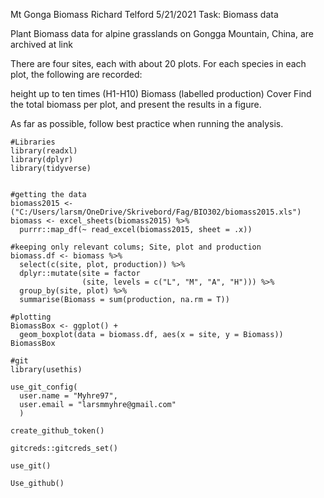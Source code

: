Mt Gonga Biomass
Richard Telford
5/21/2021
Task: Biomass data

Plant Biomass data for alpine grasslands on Gongga Mountain, China, are archived at link

There are four sites, each with about 20 plots. For each species in each plot, the following are recorded:

height up to ten times (H1-H10)
Biomass (labelled production)
Cover
Find the total biomass per plot, and present the results in a figure.

As far as possible, follow best practice when running the analysis.

``` {}
#Libraries
library(readxl)
library(dplyr)
library(tidyverse)
```

```{}

#getting the data
biomass2015 <- ("C:/Users/larsm/OneDrive/Skrivebord/Fag/BIO302/biomass2015.xls")
biomass <- excel_sheets(biomass2015) %>% 
  purrr::map_df(~ read_excel(biomass2015, sheet = .x))

```

``` {}
#keeping only relevant colums; Site, plot and production
biomass.df <- biomass %>%
  select(c(site, plot, production)) %>%
  dplyr::mutate(site = factor
                (site, levels = c("L", "M", "A", "H"))) %>% 
  group_by(site, plot) %>% 
  summarise(Biomass = sum(production, na.rm = T))

```

```{}
#plotting
BiomassBox <- ggplot() +
  geom_boxplot(data = biomass.df, aes(x = site, y = Biomass))
BiomassBox
```

```{}
#git
library(usethis)

use_git_config(
  user.name = "Myhre97", 
  user.email = "larsmmyhre@gmail.com"
  )
  
create_github_token()

gitcreds::gitcreds_set()

use_git()

Use_github()

```

